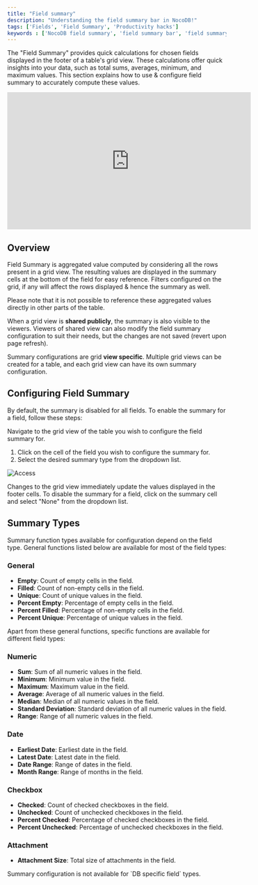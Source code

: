 ```yaml
---
title: "Field summary"
description: "Understanding the field summary bar in NocoDB!"
tags: ['Fields', 'Field Summary', 'Productivity hacks']
keywords : ['NocoDB field summary', 'field summary bar', 'field summary in nocoDB']
---
```


The "Field Summary" provides quick calculations for chosen fields displayed in the footer of a table's grid view. These calculations offer quick insights into your data, such as total sums, averages, minimum, and maximum values. This section explains how to use & configure field summary to accurately compute these values.

<center>
    <iframe width="560" height="315" src="https://www.youtube.com/embed/VzmzvLST_dk?si=VVd40nh-7YSNUGaQ&start=14" frameborder="0" allow="accelerometer; autoplay; clipboard-write; encrypted-media; gyroscope; picture-in-picture" allowfullscreen ></iframe>
</center>

## Overview

Field Summary is aggregated value computed by considering all the rows present in a grid view. The resulting values are displayed in the summary cells at the bottom of the field for easy reference. Filters configured on the grid, if any will affect the rows displayed & hence the summary as well.

Please note that it is not possible to reference these aggregated values directly in other parts of the table.

When a grid view is **shared publicly**, the summary  is also visible to the viewers. Viewers of shared view can also modify the field summary configuration to suit their needs, but the changes are not saved (revert upon page refresh).

Summary configurations are grid **view specific**. Multiple grid views can be created for a table, and each grid view can have its own summary configuration.


## Configuring Field Summary 

By default, the summary is disabled for all fields. To enable the summary for a field, follow these steps:

Navigate to the grid view of the table you wish to configure the field summary for.
1. Click on the cell of the field you wish to configure the summary for.
2. Select the desired summary type from the dropdown list.

![Access](/img/v2/fields/field-summary-footer/field-summary-footer-1.png)

Changes to the grid view immediately update the values displayed in the footer cells. To disable the summary for a field, click on the summary cell and select "None" from the dropdown list.


## Summary Types

Summary function types available for configuration depend on the field type. General functions listed below are available for most of the field types:

### General
- **Empty**: Count of empty cells in the field.
- **Filled**: Count of non-empty cells in the field.
- **Unique**: Count of unique values in the field.
- **Percent Empty**: Percentage of empty cells in the field.
- **Percent Filled**: Percentage of non-empty cells in the field.
- **Percent Unique**: Percentage of unique values in the field.

Apart from these general functions, specific functions are available for different field types:

### Numeric
- **Sum**: Sum of all numeric values in the field.
- **Minimum**: Minimum value in the field.
- **Maximum**: Maximum value in the field.
- **Average**: Average of all numeric values in the field.
- **Median**: Median of all numeric values in the field.
- **Standard Deviation**: Standard deviation of all numeric values in the field.
- **Range**: Range of all numeric values in the field.

### Date
- **Earliest Date**: Earliest date in the field.
- **Latest Date**: Latest date in the field.
- **Date Range**: Range of dates in the field.
- **Month Range**: Range of months in the field.

### Checkbox
- **Checked**: Count of checked checkboxes in the field.
- **Unchecked**: Count of unchecked checkboxes in the field.
- **Percent Checked**: Percentage of checked checkboxes in the field.
- **Percent Unchecked**: Percentage of unchecked checkboxes in the field.

### Attachment
- **Attachment Size**: Total size of attachments in the field.

<Callout type="note">
Summary configuration is not available for `DB specific field` types.
</Callout>

